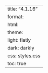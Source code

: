 ---
title: "4.1.16"
format:
    html:
        theme:
            light: flatly
            dark: darkly
        css: styles.css
        toc: true
---